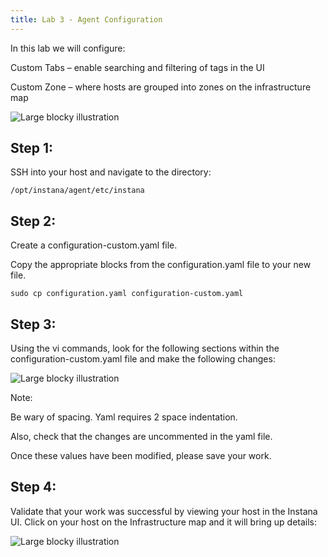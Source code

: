 ```yaml
---
title: Lab 3 - Agent Configuration
---
```

In this lab we will configure:

Custom Tabs – enable searching and filtering of tags in the UI

Custom Zone – where hosts are grouped into zones on the infrastructure map

![Large blocky illustration](images/lab3.1.png)

## Step 1:

SSH into your host and navigate to the directory:

```
/opt/instana/agent/etc/instana 
```

## Step 2:

Create a configuration-custom.yaml file. 

Copy the appropriate blocks from the configuration.yaml file to your new file.

```
sudo cp configuration.yaml configuration-custom.yaml 
```

## Step 3:
Using the vi commands, look for the following sections within the configuration-custom.yaml file and make the following changes: 

![Large blocky illustration](images/3.2.png)

Note: 

Be wary of spacing. Yaml requires 2 space indentation. 

Also, check that the changes are uncommented in the yaml file.

Once these values have been modified, please save your work. 

## Step 4:

Validate that your work was successful by viewing your host in the Instana UI. 
Click on your host on the Infrastructure map and it will bring up details: 

![Large blocky illustration](images/lab3.3.png)



